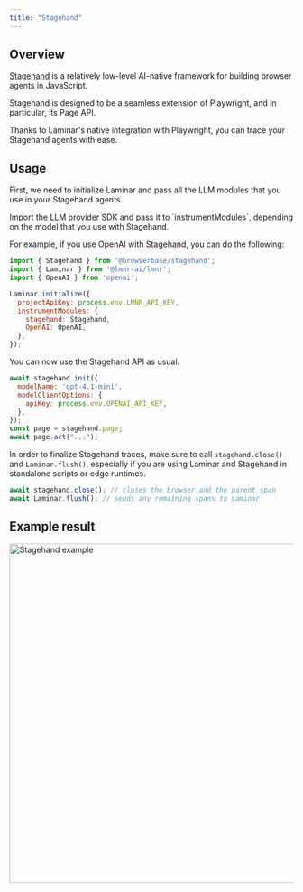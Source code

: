 ```yaml
---
title: "Stagehand"
---
```


## Overview

[Stagehand](https://github.com/browserbase/stagehand) is a relatively low-level AI-native framework for building browser agents in JavaScript.

Stagehand is designed to be a seamless extension of Playwright, and in particular, its Page API.

Thanks to Laminar's native integration with Playwright, you can trace your Stagehand agents with ease.

## Usage

<Steps>
<Step title="Initialize Laminar">

First, we need to initialize Laminar and pass all the LLM modules that you use in your Stagehand agents.

<Tip>
Import the LLM provider SDK and pass it to `instrumentModules`, depending
on the model that you use with Stagehand.
</Tip>

For example, if you use OpenAI with Stagehand, you can do the following:

```javascript {2-3, 5-11}
import { Stagehand } from '@browserbase/stagehand';
import { Laminar } from '@lmnr-ai/lmnr';
import { OpenAI } from 'openai';

Laminar.initialize({
  projectApiKey: process.env.LMNR_API_KEY,
  instrumentModules: {
    stagehand: Stagehand,
    OpenAI: OpenAI,
  },
});
```

</Step>
<Step title="Using Stagehand">

You can now use the Stagehand API as usual.

```javascript
await stagehand.init({
  modelName: 'gpt-4.1-mini',
  modelClientOptions: {
    apiKey: process.env.OPENAI_API_KEY,
  },
});
const page = stagehand.page;
await page.act("...");
```
</Step>
<Step title="Finalizing Stagehand traces">

In order to finalize Stagehand traces, make sure to call `stagehand.close()` and `Laminar.flush()`,
especially if you are using Laminar and Stagehand in standalone scripts or edge runtimes.

```javascript
await stagehand.close(); // closes the browser and the parent span
await Laminar.flush(); // sends any remaining spans to Laminar
```

</Step>
</Steps>


## Example result

<Frame caption="An example trace for page.act('go to Laminar pricing page')">
<img width="600" src="/images/traces/stagehand.png" alt="Stagehand example" />
</Frame>

